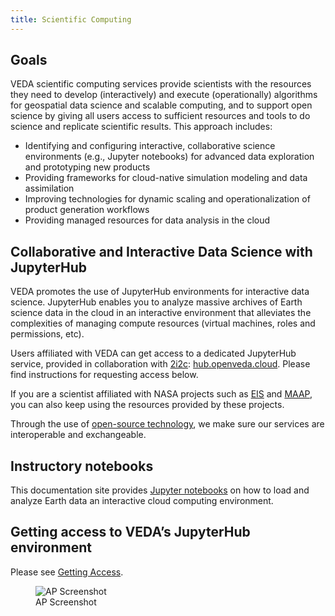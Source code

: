 ```yaml
---
title: Scientific Computing
---
```


## Goals

VEDA scientific computing services provide scientists with the resources they need to develop (interactively) and execute (operationally) algorithms for geospatial data science and scalable computing, and to support open science by giving all users access to sufficient resources and tools to do science and replicate scientific results. This approach includes:

* Identifying and configuring interactive, collaborative science environments (e.g., Jupyter notebooks) for advanced data exploration and prototyping new products
* Providing frameworks for cloud-native simulation modeling and data assimilation
* Improving technologies for dynamic scaling and operationalization of product generation workflows
* Providing managed resources for data analysis in the cloud


## Collaborative and Interactive Data Science with JupyterHub

VEDA promotes the use of JupyterHub environments for interactive data science. JupyterHub enables you to analyze massive archives of Earth science data in the cloud in an interactive environment that alleviates the complexities of managing compute resources (virtual machines, roles and permissions, etc).

Users affiliated with VEDA can get access to a dedicated JupyterHub service, provided in collaboration with [2i2c](https://2i2c.org/): [hub.openveda.cloud](https://hub.openveda.cloud/). Please find instructions for requesting access below.

If you are a scientist affiliated with NASA projects such as [EIS](https://eis.smce.nasa.gov/about.html) and [MAAP](https://ops.maap-project.org), you can also keep using the resources provided by these projects.

Through the use of [open-source technology](https://www.earthdata.nasa.gov/dashboard/about), we make sure our services are interoperable and exchangeable.


## Instructory notebooks

This documentation site provides [Jupyter notebooks](/notebooks/index.qmd) on how to load and analyze Earth data an interactive cloud computing environment.


## Getting access to VEDA's JupyterHub environment {#access}

Please see [Getting Access]().


![AP Screenshot](images/analytics-platform.png)